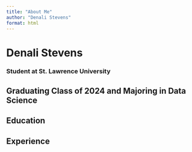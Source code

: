 ```yaml
---
title: "About Me"
author: "Denali Stevens"
format: html
---
```


# Denali Stevens
### Student at St. Lawrence University 
## Graduating Class of 2024 and Majoring in Data Science 

## Education

## Experience 
